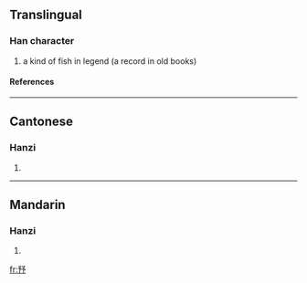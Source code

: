 ==Translingual==
===Han character===
{{Han char|rn=6|rad=亅|as=07|sn=8|four=|canj=弓弓弓戈弓 (NNNIN)}}
# a kind of fish in legend (a record in old books)
====References====
{{Han ref|kx=0085.230|hdz=10055.060|uh=3428|ud=13352}}

----
==Cantonese==
===Hanzi===
{{yue-hanzi|jyut=|y=jeui6}}
# {{defn|Cantonese}}

----
==Mandarin==
===Hanzi===
{{cmn-hanzi|pin=[[xù]] (xu4)|wg=hsü<sup>4</sup>}}
# {{defn|Mandarin}}

[[fr:㐨]]